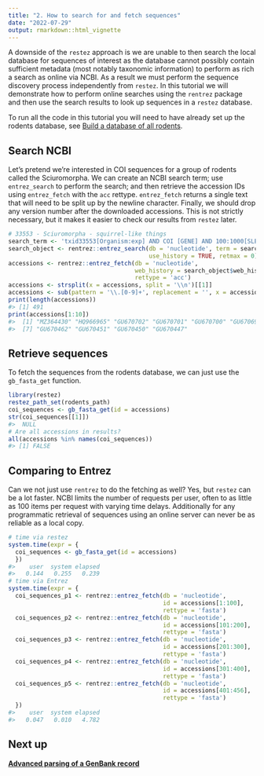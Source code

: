 ```yaml
---
title: "2. How to search for and fetch sequences"
date: "2022-07-29"
output: rmarkdown::html_vignette
---
```




A downside of the `restez` approach is we are unable to then search the local database for sequences of interest as the database cannot possibly contain sufficient metadata (most notably taxonomic information) to perform as rich a search as online via NCBI. As a result we must perform the sequence discovery process independently from `restez`. In this tutorial we will demonstrate how to perform online searches using the `rentrez` package and then use the search results to look up sequences in a `restez` database.

To run all the code in this tutorial you will need to have already set up the rodents database, see [Build a database of all rodents](https://ropensci.github.io/restez/articles/1_rodents.html).

## Search NCBI

Let's pretend we're interested in COI sequences for a group of rodents called the Sciuromorpha. We can create an NCBI search term; use `entrez_search` to perform the search; and then retrieve the accession IDs using `entrez_fetch` with the `acc` rettype. `entrez_fetch` returns a single text that will need to be split up by the newline character. Finally, we should drop any version number after the downloaded accessions. This is not strictly necessary, but it makes it easier to check our results from `restez` later.


```r
# 33553 - Sciuromorpha - squirrel-like things
search_term <- 'txid33553[Organism:exp] AND COI [GENE] AND 100:1000[SLEN]'
search_object <- rentrez::entrez_search(db = 'nucleotide', term = search_term,
                                        use_history = TRUE, retmax = 0)
accessions <- rentrez::entrez_fetch(db = 'nucleotide',
                                    web_history = search_object$web_history,
                                    rettype = 'acc')
accessions <- strsplit(x = accessions, split = '\\n')[[1]]
accessions <- sub(pattern = '\\.[0-9]+', replacement = '', x = accessions)
print(length(accessions))
#> [1] 491
print(accessions[1:10])
#>  [1] "MZ364430" "HQ966965" "GU670702" "GU670701" "GU670700" "GU670699"
#>  [7] "GU670462" "GU670451" "GU670450" "GU670447"
```

## Retrieve sequences

To fetch the sequences from the rodents database, we can just use the `gb_fasta_get` function.



```r
library(restez)
restez_path_set(rodents_path)
coi_sequences <- gb_fasta_get(id = accessions)
str(coi_sequences[[1]])
#>  NULL
# Are all accessions in results?
all(accessions %in% names(coi_sequences))
#> [1] FALSE
```

## Comparing to Entrez

Can we not just use `rentrez` to do the fetching as well? Yes, but `restez` can be a lot faster. NCBI limits the number of requests per user, often to as little as 100 items per request with varying time delays. Additionally for any programmatic retrieval of sequences using an online server can never be as reliable as a local copy.


```r
# time via restez
system.time(expr = {
  coi_sequences <- gb_fasta_get(id = accessions)
  })
#>    user  system elapsed 
#>   0.144   0.255   0.239
# time via Entrez
system.time(expr = {
  coi_sequences_p1 <- rentrez::entrez_fetch(db = 'nucleotide',
                                            id = accessions[1:100],
                                            rettype = 'fasta')
  coi_sequences_p2 <- rentrez::entrez_fetch(db = 'nucleotide',
                                            id = accessions[101:200],
                                            rettype = 'fasta')
  coi_sequences_p3 <- rentrez::entrez_fetch(db = 'nucleotide',
                                            id = accessions[201:300],
                                            rettype = 'fasta')
  coi_sequences_p4 <- rentrez::entrez_fetch(db = 'nucleotide',
                                            id = accessions[301:400],
                                            rettype = 'fasta')
  coi_sequences_p5 <- rentrez::entrez_fetch(db = 'nucleotide',
                                            id = accessions[401:456],
                                            rettype = 'fasta')
  })
#>    user  system elapsed 
#>   0.047   0.010   4.782
```
<!-- Below is no longer relevant now that the size of sequences in the db has been limited.
## Missing

A user should know that if an ID cannot be found in the local database no error or warning is raised. This is why it can be good practice to test whether all the provided IDs are in the returned named vector. In this example, we can see that not all the accession IDs that were provided are in the returned `coi_sequences`. Why is that?


```r
# Are all accessions in results?
all(accessions %in% names(coi_sequences))
#> [1] FALSE
# .... no
```

This is because `restez` only downloads GenBank sequences, and these 'missing' sequence IDs are RefSeq sequences. GenBank, however, acts as the source database for RefSeq -- which is the case for other NCBI databases too -- and all the missing RefSeq sequences can also be found in GenBank under a different ID.

We can look up alternative IDs and test whether they are in our `accesssions` vector, so:


```r
(accessions[!accessions %in% names(coi_sequences)])
#>   [1] "MZ364430" "HQ966965" "GU670702" "GU670701" "GU670700" "GU670699"
#>   [7] "GU670462" "GU670451" "GU670450" "GU670447" "GU670446" "GU670445"
#>  [13] "GU670444" "GU670442" "KY033226" "HQ980030" "MW478021" "MK256849"
#>  [19] "MK256848" "MK256847" "MK256846" "MK256845" "MK256844" "MK256843"
#>  [25] "MK256842" "MK256841" "MK256840" "MK256839" "MK256838" "MK256837"
#>  [31] "MN326076" "MN326074" "MN326066" "MN326062" "MN326059" "MN326045"
#>  [37] "HM380207" "KX859270" "KX859268" "KX859266" "KX859265" "KX859257"
#>  [43] "KX859256" "KX859255" "KX859254" "JF457164" "JF457162" "JF457161"
#>  [49] "JF457159" "JF457156" "JF457155" "JF457154" "JF457153" "JF457152"
#>  [55] "JF457151" "JF457147" "JF457143" "JF457142" "JF457140" "JF457139"
#>  [61] "JF457134" "JF457121" "JF457099" "JF456717" "JF456716" "JF456715"
#>  [67] "JF456610" "JF456609" "JF456608" "JF456607" "JF456606" "JF456605"
#>  [73] "JF456604" "JF456603" "JF456602" "JF456599" "JF499380" "KY754550"
#>  [79] "KY754547" "KY754517" "KY754509" "KY605374" "KY605373" "KY605302"
#>  [85] "KY605301" "KY605300" "KY315490" "LT630616" "LT630615" "LT630614"
#>  [91] "LT630613" "LT630612" "LT630611" "LT630610" "LT630609" "LT630608"
#>  [97] "LT630607" "JF457163" "JF457160" "JF457158" "JF457157" "JF456718"
#> [103] "JF456601" "JF456600" "JF456597" "JF343472" "JF499379" "JF499341"
#> [109] "JF499335" "JF499319" "JF499307" "JF444472" "JF444471" "JF444470"
#> [115] "JF444445" "JF444444" "JF444306" "GU931776" "GU931775" "HM102291"
#> [121] "FJ808617" "FJ808616" "FJ808615" "FJ808614" "KU527909" "KU527908"
#> [127] "KU527907" "KU527906" "KU527905" "KU527904" "LN899446" "LN899445"
#> [133] "LN899444" "LN899443" "LN899442" "LN899441" "LN899440" "LN899439"
#> [139] "LN899438" "LN899437" "LN899436" "LN899435" "LN899434" "LN899433"
#> [145] "LN899432" "LN899431" "LN899430" "LN899429" "LN899428" "LN899427"
#> [151] "LN899426" "LN899425" "KF152967" "KJ192997" "KJ192996" "KJ192995"
#> [157] "KJ192994" "KJ192831" "KJ192830" "KM537985" "KM537984" "KM537983"
#> [163] "KM537982" "KM537981" "KM537980" "KM537979" "KM537978" "KM537977"
#> [169] "KM537976" "KM537975" "KM537974" "KM537973" "KM537972" "KM537971"
#> [175] "KM537970" "KM537969" "KM537968" "KM537967" "KM537966" "KM537965"
#> [181] "KM537964" "KM537963" "KM537962" "KM537961" "KM537960" "KM537959"
#> [187] "KM537958" "KM537957" "KM537956" "KM537955" "KM537954" "KM537953"
#> [193] "KM537952" "KM537951" "KM537950" "KM537949" "KM537948" "KM537947"
#> [199] "KM537946" "KM537945" "KM537944" "KM537943" "KM537942" "KM537941"
#> [205] "KM537940" "KM537939" "KM537938" "KM537937" "KM537936" "KM537935"
#> [211] "KM537934" "KM537933" "KM537932" "KM537931" "KM537930" "KM537929"
#> [217] "KM537928" "KM537927" "KM537926" "KM537925" "KM537924" "KM537923"
#> [223] "KM537922" "KM537921" "KM537920" "KM537919" "KM537918" "KM537917"
#> [229] "KM537916" "KM537915" "KM537914" "KM537913" "KM537912" "KM537911"
#> [235] "KM537910" "KM537909" "KM537908" "KM537907" "KM537906" "KM537905"
#> [241] "KM537904" "KM537903" "KM537902" "KM537901" "KM537900" "KM537899"
#> [247] "KM537898" "KM537897" "KM537896" "KM537895" "KM537894" "KM537893"
#> [253] "KM537892" "KM537891" "KM537890" "KM537889" "KM537888" "KM537887"
#> [259] "KM537886" "KM537885" "KF856233" "KF856232" "KF856231" "KF856230"
#> [265] "KF856229" "KF856228" "KF856227" "KF856226" "KF856225" "KF856224"
#> [271] "KF856223" "KF856222" "KF856221" "KF856220" "KF856219" "KF856218"
#> [277] "KF856217" "KF856216" "KF856215" "KF856214" "KF856213" "KF856212"
#> [283] "KF856211" "KJ466862" "KJ466738" "KJ466737" "KJ466736" "KJ466735"
#> [289] "KJ466734" "KJ466733" "KJ466732" "KJ466731" "KJ466730" "KJ466729"
#> [295] "KJ466728" "KJ466727" "KJ466726" "KJ466725" "KJ466724" "KJ466723"
#> [301] "KJ466722" "KJ466721" "KJ466720" "KJ466719" "KJ466718" "KJ466717"
#> [307] "KJ466716" "KJ466715" "KJ466714" "KJ466713" "KJ466712" "KJ466711"
#> [313] "KJ466710" "KJ466709" "KJ466708" "KJ466707" "KJ466706" "KJ466705"
#> [319] "KJ466704" "KJ466703" "KJ466702" "KJ466701" "KJ466700" "KJ466699"
#> [325] "KJ466698" "KJ466697" "KJ466696" "KJ466695" "KJ466694" "KJ466693"
#> [331] "KJ466692" "KJ466691" "KJ466690" "KJ466689" "KJ466688" "KJ466687"
#> [337] "KJ466686" "KJ466685" "KJ466684" "KJ466683" "KJ466682" "KJ466681"
#> [343] "KJ466680" "KJ466679" "KJ466678" "KJ466677" "KJ466676" "KJ466675"
#> [349] "KJ466674" "KJ466673" "KJ466672" "KJ466671" "KJ466670" "KC861443"
#> [355] "JX962054" "JX962053" "KC193094" "KC193093" "KC193092" "KC193091"
#> [361] "KC193090" "KC193089" "KC193088" "KC193087" "KC193086" "KC193085"
#> [367] "KC193084" "KC193083" "KC189865" "HM031935" "HM031934" "HM031933"
#> [373] "HM031932" "JQ601651" "JQ601447" "JQ601445" "JQ601436" "JQ599849"
#> [379] "JQ599848" "JQ599847" "JQ599843" "JQ599841" "JQ599837" "JQ599827"
#> [385] "JQ599826" "JQ599825" "JQ599824" "JQ599822" "JQ599821" "JQ599820"
#> [391] "JQ599819" "JQ599818" "JQ599817" "JQ043551" "JQ043550" "JQ043549"
#> [397] "JQ043548" "JQ043547" "JQ350517" "JQ350516" "JQ350515" "JQ350514"
#> [403] "JQ350513" "JQ350512" "JQ350511" "JQ350510" "JQ350509" "JQ350508"
#> [409] "JQ350507" "JQ350506" "JQ350505" "JQ350504" "JQ350503" "JQ350502"
#> [415] "JQ350501" "JF457150" "JF457149" "JF457148" "JF457146" "JF457145"
#> [421] "JF457138" "JF457137" "JF457136" "JF457135" "JF457133" "JF457120"
#> [427] "JF457119" "JF457118" "JF457117" "JF457116" "JF457115" "JF457114"
#> [433] "JF457113" "JF457112" "JF444286" "JF457171" "JF457170" "JF457169"
#> [439] "JF457168" "JF457167" "JF457166" "JF457165" "JF457144" "JF457141"
#> [445] "JF457124" "JF457123" "JF457122" "JF457111" "JF457110" "JF457109"
#> [451] "JF457108" "JF457107" "JF457106" "JF457105" "JF457104" "JF457103"
#> [457] "JF457102" "JF457101" "JF457100" "JF456598" "JF456155" "JF456154"
#> [463] "JF459873" "JF459872" "JF459626" "JF459625" "JF459623" "JF459280"
#> [469] "JF459279" "JF459278" "JF459277" "JF459276" "JF459479" "JF444390"
#> [475] "JF444298" "JF444288" "JF444287" "JF443948" "JF443947" "JF443946"
#> [481] "JF443945" "JF443944" "JF443943" "JF443942" "JF443941" "JF444258"
#> [487] "JF444257" "JF444256" "JF444139" "JF444138" "GU377127"
# NC* refers to RefSeq sequences and are not available through restez
# The sequence exists in GB under a different id which we can find like so
smmry <- rentrez::entrez_summary(db = 'nucleotide', id = 'NC_027278')
# This ID does exist in our results.
(smmry$assemblyacc %in% accessions)
#> [1] FALSE
```
-->
## Next up

**[Advanced parsing of a GenBank record](https://ropensci.github.io/restez/articles/3_parsing.html)**
